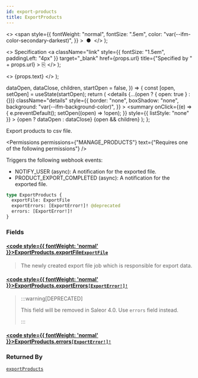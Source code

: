 ```yaml
---
id: export-products
title: ExportProducts
---
```


  <>
    <span
      style={{
        fontWeight: "normal",
        fontSize: ".5em",
        color: "var(--ifm-color-secondary-darkest)",
      }}
    >
      &nbsp;●&nbsp;
    </span>
  </>
);

  <>
    Specification
    <a
      className="link"
      style={{ fontSize: "1.5em", paddingLeft: "4px" }}
      target="\_blank"
      href={props.url}
      title={"Specified by " + props.url}
    >
      ⎘
    </a>
  </>
);

  <>
    <span className={props.class}>{props.text}</span>
  </>
);


  dataOpen,
  dataClose,
  children,
  startOpen = false,
}) => {
  const [open, setOpen] = useState(startOpen);
  return (
    <details
      {...(open ? { open: true } : {})}
      className="details"
      style={{
        border: "none",
        boxShadow: "none",
        background: "var(--ifm-background-color)",
      }}
    >
      <summary
        onClick={(e) => {
          e.preventDefault();
          setOpen((open) => !open);
        }}
        style={{ listStyle: "none" }}
      >
        {open ? dataOpen : dataClose}
      </summary>
      {open && children}
    </details>
  );
};

Export products to csv file.

<Permissions
  permissions={"MANAGE_PRODUCTS"}
  text={"Requires one of the following permissions"}
/>

Triggers the following webhook events:

- NOTIFY_USER (async): A notification for the exported file.
- PRODUCT_EXPORT_COMPLETED (async): A notification for the exported file.

```graphql
type ExportProducts {
  exportFile: ExportFile
  exportErrors: [ExportError!]! @deprecated
  errors: [ExportError!]!
}
```

### Fields

#### [<code style={{ fontWeight: 'normal' }}>ExportProducts.<b>exportFile</b></code>](#)<Bullet />[`ExportFile`](../../../api-reference/miscellaneous/objects/export-file) <Badge class="badge badge--secondary" text="object"/> <Badge class="badge badge--secondary" text="miscellaneous"/>

> The newly created export file job which is responsible for export data.

#### [<code style={{ fontWeight: 'normal' }}>ExportProducts.<b>exportErrors</b></code>](#)<Bullet />[`[ExportError!]!`](../../../api-reference/miscellaneous/objects/export-error) <Badge class="badge badge--deprecated badge--secondary" text="deprecated"/> <Badge class="badge badge--secondary" text="non-null"/> <Badge class="badge badge--secondary" text="object"/> <Badge class="badge badge--secondary" text="miscellaneous"/>

> :::warning[DEPRECATED]
>
> This field will be removed in Saleor 4.0. Use `errors` field instead.
>
> :::

#### [<code style={{ fontWeight: 'normal' }}>ExportProducts.<b>errors</b></code>](#)<Bullet />[`[ExportError!]!`](../../../api-reference/miscellaneous/objects/export-error) <Badge class="badge badge--secondary" text="non-null"/> <Badge class="badge badge--secondary" text="object"/> <Badge class="badge badge--secondary" text="miscellaneous"/>

>

### Returned By

[`exportProducts`](../../../api-reference/products/mutations/export-products) <Badge class="badge badge--secondary" text="mutation"/>

